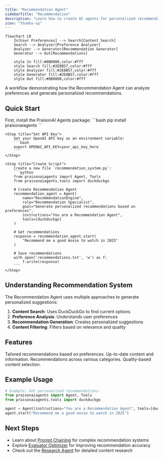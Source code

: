 ```yaml
---
title: "Recommendation Agent"
sidebarTitle: "Recommendation"
description: "Learn how to create AI agents for personalized recommendations across various domains."
icon: "thumbs-up"
---
```


```mermaid
flowchart LR
    In[User Preferences] --> Search[Content Search]
    Search --> Analyzer[Preference Analyzer]
    Analyzer --> Generator[Recommendation Generator]
    Generator --> Out[Recommendations]
    
    style In fill:#8B0000,color:#fff
    style Search fill:#2E8B57,color:#fff
    style Analyzer fill:#2E8B57,color:#fff
    style Generator fill:#2E8B57,color:#fff
    style Out fill:#8B0000,color:#fff
```

A workflow demonstrating how the Recommendation Agent can analyze preferences and generate personalized recommendations.

## Quick Start

<Steps>
    <Step title="Install Package">
        First, install the PraisonAI Agents package:
        ```bash
        pip install praisonaiagents
        ```
    </Step>

    <Step title="Set API Key">
        Set your OpenAI API key as an environment variable:
        ```bash
        export OPENAI_API_KEY=your_api_key_here
        ```
    </Step>

    <Step title="Create Script">
        Create a new file `recommendation_system.py`:
        ```python
        from praisonaiagents import Agent, Tools
        from praisonaiagents.tools import duckduckgo

        # Create Recommendation Agent
        recommendation_agent = Agent(
            name="RecommendationEngine",
            role="Recommendation Specialist",
            goal="Generate personalized recommendations based on preferences",
            instructions="You are a Recommendation Agent",
            tools=[duckduckgo]
        )

        # Get recommendations
        response = recommendation_agent.start(
            "Recommend me a good movie to watch in 2025"
        )
        
        # Save recommendations
        with open('recommendations.txt', 'w') as f:
            f.write(response)
        ```
    </Step>
</Steps>

## Understanding Recommendation System

The Recommendation Agent uses multiple approaches to generate personalized suggestions:

1. **Content Search**: Uses DuckDuckGo to find current options
2. **Preference Analysis**: Understands user preferences
3. **Recommendation Generation**: Creates personalized suggestions
4. **Content Filtering**: Filters based on relevance and quality

## Features

<CardGroup cols={2}>
  <Card title="Personalization" icon="user">
    Tailored recommendations based on preferences.
  </Card>
  <Card title="Real-time Data" icon="clock">
    Up-to-date content and information.
  </Card>
  <Card title="Multi-domain" icon="layer-group">
    Recommendations across various categories.
  </Card>
  <Card title="Content Filtering" icon="filter">
    Quality-based content selection.
  </Card>
</CardGroup>

## Example Usage

```python
# Example: Get personalized recommendations
from praisonaiagents import Agent, Tools
from praisonaiagents.tools import duckduckgo

agent = Agent(instructions="You are a Recommendation Agent", tools=[duckduckgo])
agent.start("Recommend me a good movie to watch in 2025")
```

## Next Steps

- Learn about [Prompt Chaining](/features/promptchaining) for complex recommendation systems
- Explore [Evaluator Optimizer](/features/evaluator-optimiser) for improving recommendation accuracy
- Check out the [Research Agent](/agents/research) for detailed content research
